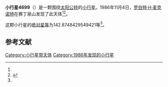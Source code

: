 {{Infobox planet
| bgcolour = #FFFFC0
| name = 4699 Sootan
| symbol = 
| image = 
| caption = 
| discovery = yes
| discovery_ref = 
| discoverer = [[罗伯特·H·麦克诺特|罗伯特·H·麦克诺特]]
| discovery_site = [[赛丁泉山|赛丁泉山]] 
| discovered = 1986年11月4日
| designations = yes
| mp_name = 
| named_after = 
| alt_names = 1986 VE/ 1978 WC3 / 1982 XO
| mp_category = [[主带小行星|主带小行星]]
| orbit_ref = <ref name="a">[http://ssd.jpl.nasa.gov/sbdb.cgi?sstr=4699 4699 Sootan] {{Wayback|url=http://ssd.jpl.nasa.gov/sbdb.cgi?sstr=4699 |date=20201124010311 }}，小行星數據庫瀏覽器（JPL Small-Body Database Browser）－[[美国国家航空航天局|美国国家航空航天局]]喷气推进实验室</ref>
| epoch = 2456400.5 (2013年4月18日更新)
| aphelion = {{convert|3.026908054721186|AU|km|3|abbr=on|lk=out}}
| perihelion = {{convert|2.078565858810937|AU|km|3|abbr=on}}
| semimajor = {{convert|2.552736956766062|AU|km|3|abbr=on}}
| eccentricity = 0.185750082
| period = 1489.72987 [[日|日]]<br />4.08[[儒略年|儒略年]]
| avg_speed = 
| inclination = 12.69029911849849
| asc_node = 244.8097472813469
| mean_anomaly = 
| arg_peri = 142.8748429549421
| satellites = 
| physical_characteristics = yes
| dimensions = 
| mass = 
| density = 
| surface_grav = 
| escape_velocity = 
| sidereal_day = 
| axial_tilt = 
| pole_ecliptic_lat = 
| pole_ecliptic_lon = 
| albedo = 
| temperatures= 
| temp_name1 = 
| mean_temp_1 = 
| max_temp_1 = 
| temp_name2 = 
| max_temp_2 = 
| spectral_type = 
| abs_magnitude = 142.8748429549421
}}

'''小行星4699'''（{{lang-en|4699 Sootan}}）是一颗围绕[[太阳|太阳]][[公转|公转]]的[[小行星|小行星]]。1986年11月4日，[[罗伯特·H·麦克诺特|罗伯特·H·麦克诺特]]在赛丁泉山发现了此天体<ref name="a" /><ref>{{cite news|title=小行星列表|url=http://cfa-www.harvard.edu/iau/lists/NumberedMPs.txt|accessdate=2013-07-08|newspaper=哈佛大学|archive-date=2008-05-17|archive-url=https://web.archive.org/web/20080517010638/http://cfa-www.harvard.edu/iau/lists/NumberedMPs.txt|dead-url=no}}</ref>。

这颗小行星的[[绝对星等|绝对星等]]为142.8748429549421等<ref name="a" />。

==参考文献==
{{reflist}}
{{Minor Planet Number|[[小行星4698|小行星4698]]|[[小行星4700|小行星4700]]}}

{{小天体}}

[[Category:小行星带天体|Category:小行星带天体]]
[[Category:1986年发现的小行星|Category:1986年发现的小行星]]

{{asteroid-stub}}